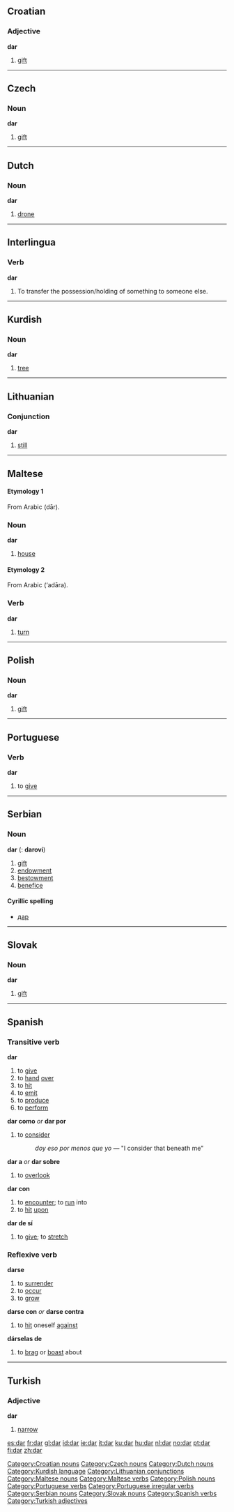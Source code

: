 {{See|där}}
==Croatian==
===Adjective===
'''dar''' {{m}}

#[[gift]]


----

==Czech==
===Noun===
'''dar''' {{m}}
#[[gift]]


----

==Dutch==
===Noun===
{{nl-noun|darren|darretje}}
'''dar''' {{m}}
# [[drone]]


----

==Interlingua==
===Verb===
'''dar'''
#To transfer the possession/holding of something to someone else.


----

==Kurdish==
===Noun===
'''dar''' {{f}}
# [[tree]]


----

==Lithuanian==
===Conjunction===
'''dar'''

#[[still]]


----

==Maltese==
====Etymology 1====
From Arabic {{ARchar|[[دار]]}} (dār).

===Noun===
'''dar'''

#[[house]]

====Etymology 2====
From Arabic {{ARchar|[[ادار]]}} (‘adāra).

===Verb===
'''dar'''

#[[turn]]


----

==Polish==
===Noun===
'''dar''' {{m}}
#[[gift]]


----

==Portuguese==
===Verb===
'''dar'''
#to [[give]]


----

==Serbian==
===Noun===
'''dar''' {{m}} {{s}} ({{p}}: '''darovi''')
#[[gift]]
#[[endowment]]
#[[bestowment]]
#[[benefice]]

====Cyrillic spelling====
*[[дар#Serbian|дар]]


----

==Slovak==
===Noun===
'''dar''' {{m}}
#[[gift]]


----

==Spanish==
{{template:Es:-ar(dar)|d|die}}
===Transitive verb===
'''dar'''
# to [[give]]
# to [[hand]] [[over]]
# to [[hit]]
# to [[emit]]
# to [[produce]]
# to [[perform]]
'''dar como''' ''or'' '''dar por'''
# to [[consider]]
#: ''doy eso por menos que yo'' &mdash; "I consider that beneath me"
'''dar a''' ''or'' '''dar sobre'''
# to [[overlook]]
'''dar con'''
# to [[encounter]]; to [[run]] into
# to [[hit]] [[upon]]
'''dar de sí'''
# to [[give]]; to [[stretch]]

===Reflexive verb===
'''darse'''
# to [[surrender]]
# to [[occur]]
# to [[grow]]
'''darse con''' ''or'' '''darse contra'''
# to [[hit]] oneself [[against]]
'''dárselas de'''
# to [[brag]] or [[boast]] about


----

==Turkish==
===Adjective===
'''dar'''

# [[narrow]]

[[Category:Croatian nouns]]
[[Category:Czech nouns]]
[[Category:Dutch nouns]]
[[Category:Kurdish language]]
[[Category:Lithuanian conjunctions]]
[[Category:Maltese nouns]]
[[Category:Maltese verbs]]
[[Category:Polish nouns]]
[[Category:Portuguese verbs]]
[[Category:Portuguese irregular verbs]]
[[Category:Serbian nouns]]
[[Category:Slovak nouns]]
[[Category:Spanish verbs]]
[[Category:Turkish adjectives]]

[[es:dar]]
[[fr:dar]]
[[gl:dar]]
[[id:dar]]
[[ie:dar]]
[[it:dar]]
[[ku:dar]]
[[hu:dar]]
[[nl:dar]]
[[no:dar]]
[[pt:dar]]
[[fi:dar]]
[[zh:dar]]
